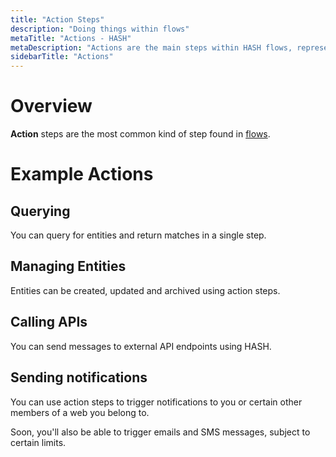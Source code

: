 ```yaml
---
title: "Action Steps"
description: "Doing things within flows"
metaTitle: "Actions - HASH"
metaDescription: "Actions are the main steps within HASH flows, representing those which actually 'result in an action' on behalf of a user."
sidebarTitle: "Actions"
---
```


# Overview

**Action** steps are the most common kind of step found in [flows](/guide/flows).

# Example Actions<a id="#examples" />

## Querying

You can query for entities and return matches in a single step.

## Managing Entities<a id="#entities" />

Entities can be created, updated and archived using action steps.

## Calling APIs<a id="#api" />

You can send messages to external API endpoints using HASH.

## Sending notifications<a id="#notification" />

You can use action steps to trigger notifications to you or certain other members of a web you belong to.

Soon, you'll also be able to trigger emails and SMS messages, subject to certain limits.